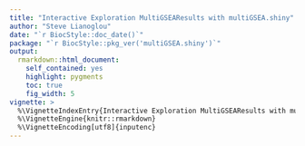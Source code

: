 ```yaml
---
title: "Interactive Exploration MultiGSEAResults with multiGSEA.shiny"
author: "Steve Lianoglou"
date: "`r BiocStyle::doc_date()`"
package: "`r BiocStyle::pkg_ver('multiGSEA.shiny')`"
output:
  rmarkdown::html_document:
    self_contained: yes
    highlight: pygments
    toc: true
    fig_width: 5
vignette: >
  %\VignetteIndexEntry{Interactive Exploration MultiGSEAResults with multiGSEA.shiny}
  %\VignetteEngine{knitr::rmarkdown}
  %\VignetteEncoding[utf8]{inputenc}
---
```


